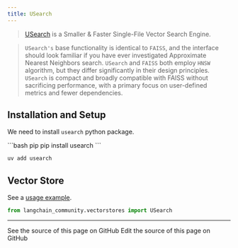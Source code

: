 ```yaml
---
title: USearch
---
```


>[USearch](https://unum-cloud.github.io/usearch/) is a Smaller & Faster Single-File Vector Search Engine.

>`USearch's` base functionality is identical to `FAISS`, and the interface should look
> familiar if you have ever investigated Approximate Nearest Neighbors search.
> `USearch` and `FAISS` both employ `HNSW` algorithm, but they differ significantly
> in their design principles. `USearch` is compact and broadly compatible with FAISS without
> sacrificing performance, with a primary focus on user-defined metrics and fewer dependencies.
>
## Installation and Setup

We need to install `usearch` python package.

<CodeGroup>
```bash pip
pip install usearch
```

```bash uv
uv add usearch
```
</CodeGroup>

## Vector Store

See a [usage example](/oss/python/integrations/vectorstores/usearch).

```python
from langchain_community.vectorstores import USearch
```

---

<CardGroup cols={2}>
  <Card title="View Source" icon="eye" href="https://github.com/langchain-ai/docs/blob/main/src/oss/python/integrations/providers/usearch.mdx">
    See the source of this page on GitHub
  </Card>
  <Card title="Edit Source" icon="pen-to-square" href="https://github.com/langchain-ai/docs/edit/main/src/oss/python/integrations/providers/usearch.mdx">
    Edit the source of this page on GitHub
  </Card>
</CardGroup>
